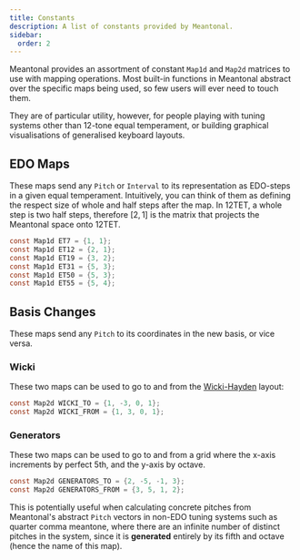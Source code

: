 ```yaml
---
title: Constants
description: A list of constants provided by Meantonal.
sidebar:
  order: 2
---
```


Meantonal provides an assortment of constant `Map1d` and `Map2d` matrices to use with mapping operations. Most built-in functions in Meantonal abstract over the specific maps being used, so few users will ever need to touch them.

They are of particular utility, however, for people playing with tuning systems other than 12-tone equal temperament, or building graphical visualisations of generalised keyboard layouts.

## EDO Maps

These maps send any `Pitch` or `Interval` to its representation as EDO-steps in a given equal temperament. Intuitively, you can think of them as defining the respect size of whole and half steps after the map. In 12TET, a whole step is two half steps, therefore $[2, 1]$ is the matrix that projects the Meantonal space onto 12TET.

```c
const Map1d ET7 = {1, 1};
const Map1d ET12 = {2, 1};
const Map1d ET19 = {3, 2};
const Map1d ET31 = {5, 3};
const Map1d ET50 = {5, 3};
const Map1d ET55 = {5, 4};
```

## Basis Changes

These maps send any `Pitch` to its coordinates in the new basis, or vice versa.

### Wicki

These two maps can be used to go to and from the [Wicki-Hayden](https://en.wikipedia.org/wiki/Wicki%E2%80%93Hayden_pitch_layout) layout:

```c
const Map2d WICKI_TO = {1, -3, 0, 1};
const Map2d WICKI_FROM = {1, 3, 0, 1};
```

### Generators

These two maps can be used to go to and from a grid where the x-axis increments by perfect 5th, and the y-axis by octave.

```c
const Map2d GENERATORS_TO = {2, -5, -1, 3};
const Map2d GENERATORS_FROM = {3, 5, 1, 2};
```

This is potentially useful when calculating concrete pitches from Meantonal's abstract `Pitch` vectors in non-EDO tuning systems such as quarter comma meantone, where there are an infinite number of distinct pitches in the system, since it is **generated** entirely by its fifth and octave (hence the name of this map).

